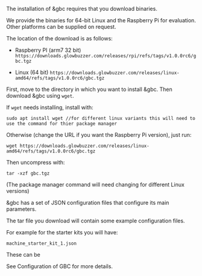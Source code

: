 
The installation of &gbc requires that you download binaries.

We provide the binaries for 64-bit Linux and the Raspberry Pi for evaluation. Other platforms can be supplied on request.

The location of the download is as follows:

* Raspberry PI (arm7 32 bit)
`https://downloads.glowbuzzer.com/releases/rpi/refs/tags/v1.0.0rc6/gbc.tgz`

* Linux (64 bit)
`https://downloads.glowbuzzer.com/releases/linux-amd64/refs/tags/v1.0.0rc6/gbc.tgz`

First, move to the directory in which you want to install &gbc. Then download &gbc using `wget`.

If `wget` needs installing, install with:
```shell
sudo apt install wget //for different linux variants this will need to use the command for thier package manager
```

Otherwise (change the URL if you want the Raspberry Pi version), just run:
```shell
wget https://downloads.glowbuzzer.com/releases/linux-amd64/refs/tags/v1.0.0rc6/gbc.tgz
```

Then uncompress with:
```shell
tar -xzf gbc.tgz
```



(The package manager command will need changing for different Linux versions)

&gbc has a set of JSON configuration files that configure its main parameters.

The tar file you download will contain some example configuration files.

For example for the starter kits you will have:

`machine_starter_kit_1.json`

These can be

See <Link to="/docs/gbc/configuration"> Configuration of GBC</Link> for more details.
